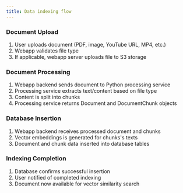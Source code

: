 ```yaml
---
title: Data indexing flow
---
```



 
<Steps>
<Step>

### Document Upload
1. User uploads document (PDF, image, YouTube URL, MP4, etc.)
2. Webapp validates file type
3. If applicable, webapp server uploads file to S3 storage
</Step>

<Step>

### Document Processing
1. Webapp backend sends document to Python processing service
2. Processing service extracts text/content based on file type
3. Content is split into chunks
4. Processing service returns Document and DocumentChunk objects
</Step>

<Step>

### Database Insertion
1. Webapp backend receives processed document and chunks
2. Vector embeddings is generated for chunks's texts
4. Document and chunk data inserted into database tables

</Step>

<Step>

### Indexing Completion
1. Database confirms successful insertion
2. User notified of completed indexing
3. Document now available for vector similarity search
</Step>
</Steps>